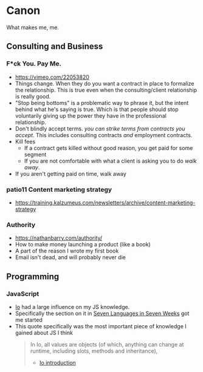 # Canon

What makes me, me.

## Consulting and Business

### F\*ck You. Pay Me.

- https://vimeo.com/22053820
- Things change. When they do you want a contract in place
  to formalize the relationship. This is true even when the
  consulting/client relationship is really good.
- "Stop being bottoms" is a problematic way to phrase it,
  but the intent behind what he's saying is true. Which is
  that people should stop voluntarily giving up the power
  they have in the professional relationship.
- Don't blindly accept terms. _you can strike terms from
  contracts you accept_. This includes consulting contracts
  _and_ employment contracts.
- Kill fees
  - If a contract gets killed without good reason, you get
    paid for some segment
  - If you are not comfortable with what a client is asking
    you to do _walk away_.
- If you aren't getting paid on time, walk away

### patio11 Content marketing strategy

- https://training.kalzumeus.com/newsletters/archive/content-marketing-strategy

### Authority

- https://nathanbarry.com/authority/
- How to make money launching a product (like a book)
- A part of the reason I wrote my first book
- Email isn't dead, and will probably never die

## Programming

### JavaScript

- [Io](<https://en.wikipedia.org/wiki/Io_(programming_language)>)
  had a large influence on my JS knowledge.
- Specifically the section on it in
  [Seven Languages in Seven Weeks](https://www.amazon.com/Seven-Languages-Weeks-Programming-Programmers/dp/193435659X)
  got me started
- This quote specifically was the most important piece of
  knowledge I gained about JS I think
  > In Io, all values are objects (of which, anything can
  > change at runtime, including slots, methods and
  > inheritance),
  >
  > - [Io introduction](https://iolanguage.org/guide/guide.html#Introduction-Perspective)
